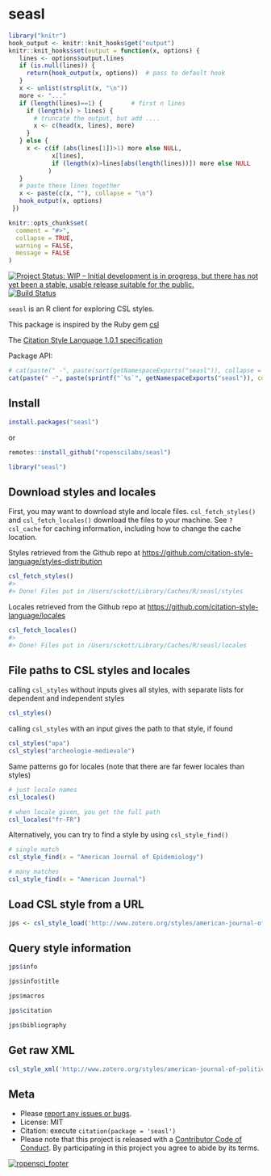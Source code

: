 seasl
=====

```r
library("knitr")
hook_output <- knitr::knit_hooks$get("output")
knitr::knit_hooks$set(output = function(x, options) {
   lines <- options$output.lines
   if (is.null(lines)) {
     return(hook_output(x, options))  # pass to default hook
   }
   x <- unlist(strsplit(x, "\n"))
   more <- "..."
   if (length(lines)==1) {        # first n lines
     if (length(x) > lines) {
       # truncate the output, but add ....
       x <- c(head(x, lines), more)
     }
   } else {
     x <- c(if (abs(lines[1])>1) more else NULL,
            x[lines],
            if (length(x)>lines[abs(length(lines))]) more else NULL
           )
   }
   # paste these lines together
   x <- paste(c(x, ""), collapse = "\n")
   hook_output(x, options)
 })

knitr::opts_chunk$set(
  comment = "#>",
  collapse = TRUE,
  warning = FALSE,
  message = FALSE
)
```

[![Project Status: WIP – Initial development is in progress, but there has not yet been a stable, usable release suitable for the public.](https://www.repostatus.org/badges/latest/wip.svg)](https://www.repostatus.org/#wip)
[![Build Status](https://travis-ci.org/ropenscilabs/seasl.svg?branch=master)](https://travis-ci.org/ropenscilabs/seasl)

`seasl` is an R client for exploring CSL styles.

This package is inspired by the Ruby gem [csl](https://github.com/inukshuk/csl-ruby)

The [Citation Style Language 1.0.1 specification](http://citationstyles.org/downloads/specification.html)

Package API:

```r
# cat(paste(" -", paste(sort(getNamespaceExports("seasl")), collapse = "\n - ")))
cat(paste(" -", paste(sprintf("`%s`", getNamespaceExports("seasl")), collapse = "\n - ")))
```

## Install

```r
install.packages("seasl")
```

or

```r
remotes::install_github("ropenscilabs/seasl")
```

```r
library("seasl")
```

## Download styles and locales

First, you may want to download style and locale files. `csl_fetch_styles()` and `csl_fetch_locales()`
download the files to your machine. See `?csl_cache` for caching information, including
how to change the cache location.

Styles retrieved from the Github repo at <https://github.com/citation-style-language/styles-distribution>

```r
csl_fetch_styles()
#>
#> Done! Files put in /Users/sckott/Library/Caches/R/seasl/styles
```

Locales retrieved from the Github repo at <https://github.com/citation-style-language/locales>

```r
csl_fetch_locales()
#>
#> Done! Files put in /Users/sckott/Library/Caches/R/seasl/locales
```

## File paths to CSL styles and locales

calling `csl_styles` without inputs gives all styles, with separate lists for 
dependent and independent styles

```r
csl_styles()
```

calling `csl_styles` with an input gives the path to that style, if found

```r
csl_styles("apa")
csl_styles("archeologie-medievale")
```

Same patterns go for locales (note that there are far fewer locales than styles)

```r
# just locale names
csl_locales()
```

```r
# when locale given, you get the full path
csl_locales("fr-FR")
```

Alternatively, you can try to find a style by using `csl_style_find()`

```r
# single match
csl_style_find(x = "American Journal of Epidemiology")
```

```r
# many matches
csl_style_find(x = "American Journal")
```

## Load CSL style from a URL

```r
jps <- csl_style_load('http://www.zotero.org/styles/american-journal-of-political-science')
```

## Query style information

```r
jps$info
```

```r
jps$info$title
```

```r
jps$macros
```

```r
jps$citation
```

```r
jps$bibliography
```

## Get raw XML

```r
csl_style_xml('http://www.zotero.org/styles/american-journal-of-political-science')
```

## Meta

* Please [report any issues or bugs](https://github.com/ropenscilabs/seasl/issues).
* License: MIT
* Citation: execute `citation(package = 'seasl')`
* Please note that this project is released with a [Contributor Code of Conduct][coc]. By participating in this project you agree to abide by its terms.

[![ropensci_footer](https://ropensci.org/public_images/github_footer.png)](https://ropensci.org)

[coc]: https://github.com/ropenscilabs/seasl/blob/master/CODE_OF_CONDUCT.md
